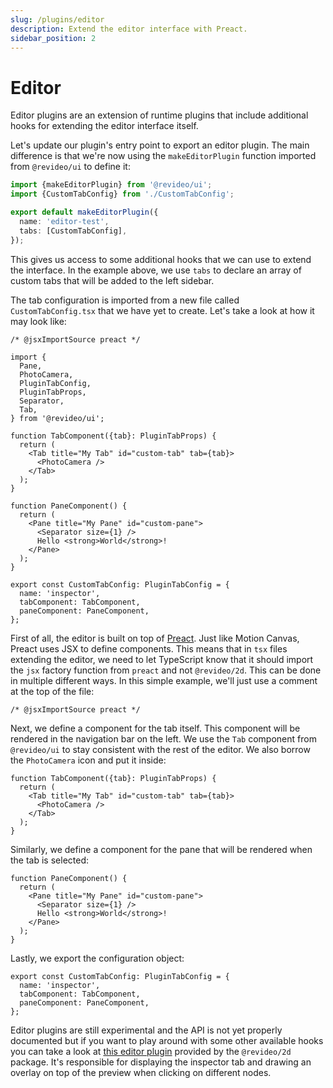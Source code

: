 ```yaml
---
slug: /plugins/editor
description: Extend the editor interface with Preact.
sidebar_position: 2
---
```



# Editor

Editor plugins are an extension of runtime plugins that include additional hooks
for extending the editor interface itself.

<ExperimentalWarning />

Let's update our plugin's entry point to export an editor plugin. The main
difference is that we're now using the `makeEditorPlugin` function imported from
`@revideo/ui` to define it:

```ts title="src/plugin.ts"
import {makeEditorPlugin} from '@revideo/ui';
import {CustomTabConfig} from './CustomTabConfig';

export default makeEditorPlugin({
  name: 'editor-test',
  tabs: [CustomTabConfig],
});
```

This gives us access to some additional hooks that we can use to extend the
interface. In the example above, we use `tabs` to declare an array of custom
tabs that will be added to the left sidebar.

The tab configuration is imported from a new file called `CustomTabConfig.tsx`
that we have yet to create. Let's take a look at how it may look like:

```tsx title="src/CustomTabConfig.tsx"
/* @jsxImportSource preact */

import {
  Pane,
  PhotoCamera,
  PluginTabConfig,
  PluginTabProps,
  Separator,
  Tab,
} from '@revideo/ui';

function TabComponent({tab}: PluginTabProps) {
  return (
    <Tab title="My Tab" id="custom-tab" tab={tab}>
      <PhotoCamera />
    </Tab>
  );
}

function PaneComponent() {
  return (
    <Pane title="My Pane" id="custom-pane">
      <Separator size={1} />
      Hello <strong>World</strong>!
    </Pane>
  );
}

export const CustomTabConfig: PluginTabConfig = {
  name: 'inspector',
  tabComponent: TabComponent,
  paneComponent: PaneComponent,
};
```

First of all, the editor is built on top of [Preact](https://preactjs.com/).
Just like Motion Canvas, Preact uses JSX to define components. This means that
in `tsx` files extending the editor, we need to let TypeScript know that it
should import the `jsx` factory function from `preact` and not `@revideo/2d`.
This can be done in multiple different ways. In this simple example, we'll just
use a comment at the top of the file:

```tsx
/* @jsxImportSource preact */
```

Next, we define a component for the tab itself. This component will be rendered
in the navigation bar on the left. We use the `Tab` component from `@revideo/ui`
to stay consistent with the rest of the editor. We also borrow the `PhotoCamera`
icon and put it inside:

```tsx
function TabComponent({tab}: PluginTabProps) {
  return (
    <Tab title="My Tab" id="custom-tab" tab={tab}>
      <PhotoCamera />
    </Tab>
  );
}
```

Similarly, we define a component for the pane that will be rendered when the tab
is selected:

```tsx
function PaneComponent() {
  return (
    <Pane title="My Pane" id="custom-pane">
      <Separator size={1} />
      Hello <strong>World</strong>!
    </Pane>
  );
}
```

Lastly, we export the configuration object:

```tsx
export const CustomTabConfig: PluginTabConfig = {
  name: 'inspector',
  tabComponent: TabComponent,
  paneComponent: PaneComponent,
};
```

Editor plugins are still experimental and the API is not yet properly documented
but if you want to play around with some other available hooks you can take a
look at [this editor plugin][example-plugin] provided by the `@revideo/2d`
package. It's responsible for displaying the inspector tab and drawing an
overlay on top of the preview when clicking on different nodes.

[example-plugin]:
  https://github.com/revideo/revideo/blob/main/packages/2d/src/editor/index.ts
